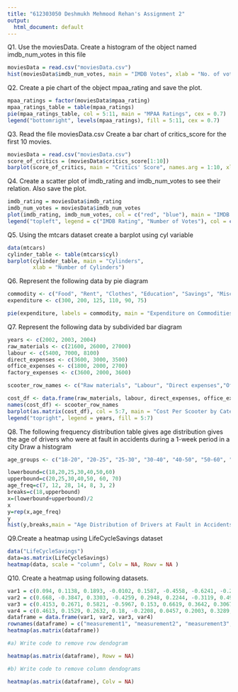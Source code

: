 ```yaml
---
title: "612303050 Deshmukh Mehmood Rehan's Assignment 2"
output:
  html_document: default
---
```

Q1. Use the moviesData. Create a histogram of the object named imdb_num_votes in this file

```r
moviesData = read.csv("moviesData.csv")
hist(moviesData$imdb_num_votes, main = "IMDB Votes", xlab = "No. of votes")
```

Q2. Create a pie chart of the object mpaa_rating and save the plot.

```r
mpaa_ratings = factor(moviesData$mpaa_rating)
mpaa_ratings_table = table(mpaa_ratings)
pie(mpaa_ratings_table, col = 5:11, main = "MPAA Ratings", cex = 0.7)
legend("bottomright", levels(mpaa_ratings), fill = 5:11, cex = 0.7)
```

Q3. Read the file moviesData.csv Create a bar chart of critics_score for the first 10 movies.
```r
moviesData = read.csv("moviesData.csv")
score_of_critics = (moviesData$critics_score[1:10])
barplot(score_of_critics, main = "Critics' Score", names.arg = 1:10, xlab = "Movie No.", ylab = "Score")
```

Q4. Create a scatter plot of imdb_rating and imdb_num_votes to see their relation. Also save the plot.
```r
imdb_rating = moviesData$imdb_rating
imdb_num_votes = moviesData$imdb_num_votes
plot(imdb_rating, imdb_num_votes, col = c("red", "blue"), main = "IMDB Ratings and votes", xlab="IMDB Rating", ylab="No. of Votes")
legend("topleft", legend = c("IMDB Rating", "Number of Votes"), col = c("red", "blue"), pch = 1)
```

Q5. Using the mtcars dataset create a barplot using cyl variable
```r
data(mtcars)
cylinder_table <- table(mtcars$cyl)
barplot(cylinder_table, main = "Cylinders", 
        xlab = "Number of Cylinders")
```

Q6. Represent the following data by pie diagram
```r
commodity <- c("Food", "Rent", "Clothes", "Education", "Savings", "Miscellaneous")
expenditure <- c(300, 200, 125, 110, 90, 75)

pie(expenditure, labels = commodity, main = "Expenditure on Commodities")
```

Q7. Represent the following data by subdivided bar diagram
```r
years <- c(2002, 2003, 2004)
raw_materials <- c(21600, 26000, 27000)
labour <- c(5400, 7000, 8100)
direct_expenses <- c(3600, 3000, 3500)
office_expenses <- c(1800, 2000, 2700)
factory_expenses <- c(3600, 2000, 3600)

scooter_row_names <- c("Raw materials", "Labour", "Direct expenses","Office expenses", "Factory expenses")

cost_df <- data.frame(raw_materials, labour, direct_expenses, office_expenses, factory_expenses)
names(cost_df) <- scooter_row_names
barplot(as.matrix(cost_df), col = 5:7, main = "Cost Per Scooter by Category and Year", ylab = "Cost (₹)",xlab = "Expenses" ,names.arg = scooter_row_names, cex.axis = 0.7, cex.names = 0.7)
legend("topright", legend = years, fill = 5:7)
```

Q8. The following frequency distribution table gives age distribution gives the age of drivers who were at fault in accidents during a 1-week period in a city
Draw a histogram
```r
age_groups <- c("18-20", "20-25", "25-30", "30-40", "40-50", "50-60", "60-70")

lowerbound=c(18,20,25,30,40,50,60)
upperbound=c(20,25,30,40,50, 60, 70)
age_freq=c(7, 12, 28, 14, 8, 3, 2)
breaks=c(18,upperbound)
x=(lowerbound+upperbound)/2
x
y=rep(x,age_freq)
y
hist(y,breaks,main = "Age Distribution of Drivers at Fault in Accidents",  xlab = "Age")
```

Q9.Create a heatmap using LifeCycleSavings dataset
```r
data("LifeCycleSavings")
data=as.matrix(LifeCycleSavings)
heatmap(data, scale = "column", Colv = NA, Rowv = NA )
```

Q10. Create a heatmap using following datasets.
```r
var1 = c(0.094, 0.1138, 0.1893, -0.0102, 0.1587, -0.4558, -0.6241, -0.227, 0.7365, 0.9761)
var2 = c(0.668, -0.3847, 0.3303, -0.4259, 0.2948, 0.2244, -0.3119, 0.499, -0.0872, 0.4355)
var3 = c(0.4153, 0.2671, 0.5821, -0.5967, 0.153, 0.6619, 0.3642, 0.3067, -0.069, 0.8663)
var4 = c(0.4613, 0.1529, 0.2632, 0.18, -0.2208, 0.0457, 0.2003, 0.3289, -0.4252, 0.8107)
dataframe = data.frame(var1, var2, var3, var4)
rownames(dataframe) = c("measurement1", "measurement2", "measurement3", "measurement4", "measurement5", "measurement6", "measurement7", "measurement8", "measurement9", "measurement10")
heatmap(as.matrix(dataframe))

#a) Write code to remove row dendogram

heatmap(as.matrix(dataframe), Rowv = NA)

#b) Write code to remove column dendograms

heatmap(as.matrix(dataframe), Colv = NA)
```